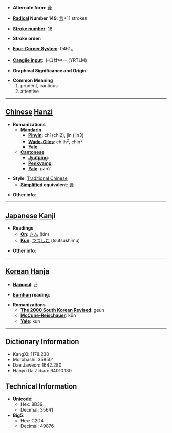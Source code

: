 * '''Alternate form''': [[谨]]

* '''[[Wiktionary:Chinese radical index| Radical]] Number 149''': [[Wiktionary:Chinese radical index 言|言]]+11 strokes

* '''[[Wiktionary:Chinese total strokes index|Stroke number]]''': [[Wiktionary:Chinese total strokes index 18|18]]

* '''Stroke order''': 

* '''[[Wiktionary:Chinese four corner index|Four-Corner System]]''': 0461<sub>4</sub>

* '''[[Wiktionary:Chinese Cangjie index|Cangjie input]]''': 卜口廿中一 (YRTLM)

* '''Graphical Significance and Origin''': 

* '''Common Meaning'''
*#prudent, cautious
*# attentive


----

== [[Chinese]] [[Hanzi]] ==

* '''Romanizations'''
** '''[[Mandarin]]'''
*** '''[[Pinyin]]''': chí (chi2), jǐn (jin3)
*** '''[[Wade-Giles]]''': ch'ih<sup>2</sup>, chin<sup>3</sup>
*** '''[[Yale]]''': 
** '''[[Cantonese]]'''
*** '''[[Jyutping]]''':
*** '''[[Penkyamp]]''': 
*** '''[[Yale]]''': gan2

* '''Style''': [[Traditional Chinese]] 
** '''[[Simplified Chinese|Simplified]] equivalent''': [[谨]]

* '''Other info''': 

----

== [[Japanese]] [[Kanji]] ==

* '''Readings'''
** '''[[On]]''': [[きん]] (kin)
** '''[[Kun]]''': [[つつしむ]] (tsutsushimu)

* '''Other info''':  

----

== [[Korean]] [[Hanja]] ==

* '''[[Hangeul]]''': 근

* '''[[Eumhun]] reading''': 

* '''Romanizations'''
** '''[[The 2000 South Korean Revised Romanization|The 2000 South Korean Revised]]''': geun
** '''[[McCune-Reischauer]]''': kŭn
** '''[[Yale]]''': kun

----

== Dictionary Information ==

* KangXi: 1178.230
* Morobashi: 35850'
* Dae Jaweon: 1642.280
* Hanyu Da Zidian: 64010.130

== Technical Information ==

* '''Unicode''':
** Hex: 8B39
** Decimal: 35641
* '''Big5''':
** Hex: C2D4
** Decimal: 49876